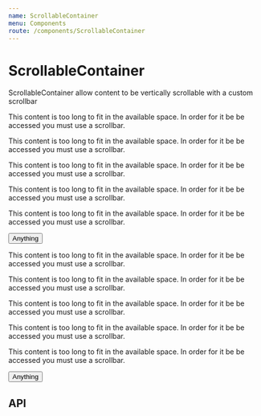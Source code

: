 ```yaml
---
name: ScrollableContainer
menu: Components
route: /components/ScrollableContainer
---
```



# ScrollableContainer

ScrollableContainer allow content to be vertically scrollable with a custom scrollbar

<Playground>
  <Fragment>
    <ScrollableContainer height="100px">
      <p>
        This content is too long to fit in the available space. In order for it
        be be accessed you must use a scrollbar.
      </p>
      <p>
        This content is too long to fit in the available space. In order for it
        be be accessed you must use a scrollbar.
      </p>
      <p>
        This content is too long to fit in the available space. In order for it
        be be accessed you must use a scrollbar.
      </p>
      <p>
        This content is too long to fit in the available space. In order for it
        be be accessed you must use a scrollbar.
      </p>
      <p>
        This content is too long to fit in the available space. In order for it
        be be accessed you must use a scrollbar.
      </p>
      <Button>Anything</Button>
    </ScrollableContainer>
    <ScrollableContainer width="100px">
      <p>
        This content is too long to fit in the available space. In order for it
        be be accessed you must use a scrollbar.
      </p>
      <p>
        This content is too long to fit in the available space. In order for it
        be be accessed you must use a scrollbar.
      </p>
      <p>
        This content is too long to fit in the available space. In order for it
        be be accessed you must use a scrollbar.
      </p>
      <p>
        This content is too long to fit in the available space. In order for it
        be be accessed you must use a scrollbar.
      </p>
      <p>
        This content is too long to fit in the available space. In order for it
        be be accessed you must use a scrollbar.
      </p>
      <Button>Anything</Button>
    </ScrollableContainer>
  </Fragment>
</Playground>

## API

<PropsTable of={ScrollableContainer} />
